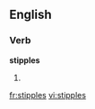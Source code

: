 
==English==

===Verb===
'''stipples'''

# {{third-person singular of|stipple}}

[[fr:stipples]]
[[vi:stipples]]